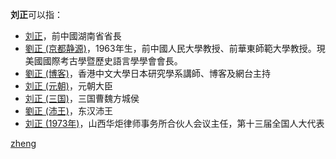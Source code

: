 '''刘正'''可以指：
* [[刘正|刘正]]，前中國湖南省省長
* [[劉正_(京都静源)|劉正 (京都静源)]]，1963年生，前中國人民大學教授、前華東師範大學教授。現美國國際考古學暨歷史語言學學會會長。
* [[劉正_(博客)|劉正 (博客)]]，香港中文大學日本研究學系講師、博客及網台主持
* [[刘正_(元朝)|刘正 (元朝)]]，元朝大臣
* [[刘正_(三国)|刘正 (三国)]]，三国曹魏方城侯
* [[劉正_(沛王)|劉正 (沛王)]]，东汉沛王
* [[刘正_(1973年)|刘正 (1973年)]]，山西华炬律师事务所合伙人会议主任，第十三届全国人大代表

{{disambig}}

[[Category:二字刘姓人名消歧义|zheng]]